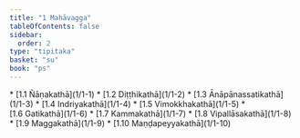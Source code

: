 ```yaml
---
title: "1 Mahāvagga"
tableOfContents: false
sidebar:
  order: 2
type: "tipitaka"
basket: "su"
book: "ps"
---
```



<DynamicBreadcrumb />



<TableOfContents book="ps" section="1">
* [1.1 Ñāṇakathā](1/1-1)
* [1.2 Diṭṭhikathā](1/1-2)
* [1.3 Ānāpānassatikathā](1/1-3)
* [1.4 Indriyakathā](1/1-4)
* [1.5 Vimokkhakathā](1/1-5)
* [1.6 Gatikathā](1/1-6)
* [1.7 Kammakathā](1/1-7)
* [1.8 Vipallāsakathā](1/1-8)
* [1.9 Maggakathā](1/1-9)
* [1.10 Maṇḍapeyyakathā](1/1-10)
</TableOfContents>